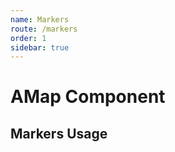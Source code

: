 ```yaml
---
name: Markers
route: /markers
order: 1
sidebar: true
---
```

<!-- import './lib/amap' and './lib/amapPlugin' for dev usage. -->
<!-- when use this library, please add following scripts in html file: -->
<!-- <script src="https://webapi.amap.com/maps?v=1.4.15&key={{ put your amap key here }}" /> -->
<!-- <script src="https://webapi.amap.com/maps?v=1.4.15&key={{ put your amap key here }}&plugin=AMap.MouseTool,AMap.PolyEditor" /> -->


# AMap Component

## Markers Usage

<Markers />
